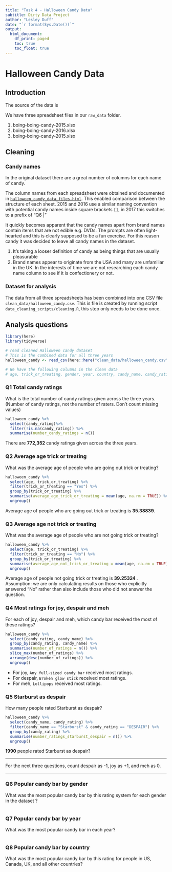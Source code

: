 ```yaml
---
title: "Task 4 - Halloween Candy Data"
subtitle: Dirty Data Project
author: "Lesley Duff"
date: "`r format(Sys.Date())`"
output:
  html_document:
    df_print: paged
    toc: true
    toc_float: true
---
```

# Halloween Candy Data

## Introduction

The source of the data is

We have three spreadsheet files in our `raw_data` folder.

1. boing-boing-candy-2015.xlsx
2. boing-boing-candy-2016.xlsx
3. boing-boing-candy-2015.xlsx

## Cleaning

### Candy names
In the original dataset there are a great number of columns for each name of 
candy. 

The column names from each spreadsheet were obtained and documented in [`halloween_candy_data_files.html`](halloween_candy_data_files.html). This enabled comparison between the structure
of each sheet. 2015 and 2016 use a similar naming convention with potential 
candy names inside square brackets `[]`, in 2017 this switches to a 
prefix of "Q6 | "

It quickly becomes apparent that the candy names apart from brand names contain
items that are not edible e.g. DVDs. The prompts are often light-hearted and 
this is clearly supposed to be a fun exercise. For this reason candy it was 
decided to leave all candy names in the dataset.

1. It's taking a looser definition of candy as being things that are usually
pleasurable
2. Brand names appear to originate from the USA and many are unfamiliar in the 
UK. In the interests of time we are not researching each candy name column to
see if it is confectionery or not.

### Dataset for analysis

The data from all three spreadsheets has been combined into one CSV file 
`clean_data/halloween_candy.csv`. This is file is created by running script 
`data_cleaning_scripts/cleaning.R`, this step only needs to be done once.

## Analysis questions

```r
library(here)
library(tidyverse)
```

```r
# read cleaned Halloween candy dataset
# This is the combined data for all three years
halloween_candy <- read_csv(here::here("clean_data/halloween_candy.csv"))

# We have the following columns in the clean data
# age, trick_or_treating, gender, year, country, candy_name, candy_rating, candy_popularity

```


### Q1 Total candy ratings
What is the total number of candy ratings given across the three years. (Number of candy ratings, not the number of raters. Don’t count missing values)

```r
halloween_candy %>% 
  select(candy_rating)%>%
  filter(!is.na(candy_rating)) %>% 
  summarise(number_candy_ratings = n())
```

There are **772,352** candy ratings given across the three years.

### Q2 Average age trick or treating

What was the average age of people who are going out trick or treating?

```r
halloween_candy %>% 
  select(age, trick_or_treating) %>%
  filter(trick_or_treating == "Yes") %>% 
  group_by(trick_or_treating) %>% 
  summarise(average_age_trick_or_treating = mean(age, na.rm = TRUE)) %>% 
  ungroup()
```

Average age of people who are going out trick or treating is **35.38839**.

### Q3 Average age not trick or treating

What was the average age of people who are not going trick or treating?

```r
halloween_candy %>% 
  select(age, trick_or_treating) %>%
  filter(trick_or_treating == "No") %>% 
  group_by(trick_or_treating) %>% 
  summarise(average_age_not_trick_or_treating = mean(age, na.rm = TRUE)) %>% 
  ungroup()
```

Average age of people not going trick or treating is **39.25324
**.  
Assumption: we are only calculating results on those who explicitly answered "No" rather than also include those who did not answer the question.

### Q4 Most ratings for joy, despair and meh

For each of joy, despair and meh, which candy bar received the most of these ratings?

```r
halloween_candy %>% 
  select(candy_rating, candy_name) %>% 
  group_by(candy_rating, candy_name) %>% 
  summarise(number_of_ratings = n()) %>%
  slice_max(number_of_ratings) %>% 
  arrange(desc(number_of_ratings)) %>% 
  ungroup() 
```

* For joy, `Any full-sized candy bar` received most ratings.
* For despair, `Broken glow stick` received most ratings.
* For meh, `Lollipops` received most ratings.

### Q5 Starburst as despair

How many people rated Starburst as despair?

```r
halloween_candy %>% 
  select(candy_name, candy_rating) %>% 
  filter(candy_name == "Starburst" & candy_rating == "DESPAIR") %>%
  group_by(candy_rating) %>% 
  summarise(number_ratings_starburst_despair = n()) %>% 
  ungroup()
```

**1990** people rated Starburst as despair?

***
For the next three questions, count despair as -1, joy as +1, and meh as 0.

***
### Q6 Popular candy bar by gender

What was the most popular candy bar by this rating system for each gender in the dataset ?

```r

```

### Q7 Popular candy bar by year

What was the most popular candy bar in each year?

```r

```

### Q8 Popular candy bar by country

What was the most popular candy bar by this rating for people in US, Canada, UK,
and all other countries?

```r

```

